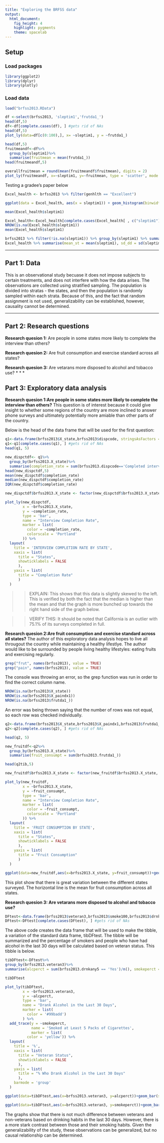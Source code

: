 ```yaml
---
title: "Exploring the BRFSS data"
output: 
  html_document: 
    fig_height: 4
    highlight: pygments
    theme: spacelab
---
```


## Setup

### Load packages

```r
library(ggplot2)
library(dplyr)
library(plotly)
```

### Load data


```r
load("brfss2013.RData")
```

```r
df <-select(brfss2013, 'sleptim1','frutda1_')
head(df,5)
df<-df[complete.cases(df), ] #gets rid of NAs
head(df,5)
plot_ly(data=df[c(0:100),], x= ~sleptim1, y = ~frutda1_)
```


```r
head(df,5)
fruitmeandf<-df%>%
  group_by(sleptim1)%>%
  summarise(fruitmean = mean(frutda1_))
head(fruitmeandf,5)

overallfruitmean = round(mean(fruitmeandf$fruitmean), digits = 2)
plot_ly(fruitmeandf, x=~sleptim1, y=~fruitmean, type = 'scatter', mode = 'markers')
```


Testing a gradee's paper below
```r
Excel_health <- brfss2013 %>% filter(genhlth == "Excellent")

ggplot(data = Excel_health, aes(x = sleptim1)) + geom_histogram(binwidth = 1)

mean(Excel_health$sleptim1)

Excel_health<-Excel_health[complete.cases(Excel_health[ , c("sleptim1")]),]
NROW(is.na(Excel_health$sleptim1))
mean(Excel_health$sleptim1)

brfss2013 %>% filter(!is.na(sleptim1)) %>% group_by(sleptim1) %>% summarise(count = n())
Excel_health %>% summarise(mean_st = mean(sleptim1), sd_dd = sd(sleptim1), n = n())
```

* * *

## Part 1: Data
This is an observational study becuase it does not impose subjects to certain treatments, and does not interfere with how the data arises. The observations are collected using stratified sampling. The population is divided into stratas - the states, and then the population is randomly sampled within each strata. Because of this, and the fact that random assignment is not used, generalizability can be established, however, causality cannot be determined. 

* * *

## Part 2: Research questions

**Research quesion 1:**
Are people in some states more likely to complete the interview than others?

**Research quesion 2:**
Are fruit consumption and exercise standard across all states?

**Research quesion 3:**
Are vetarans more disposed to alcohol and tobacco use?
* * *

## Part 3: Exploratory data analysis

**Research quesion 1:Are people in some states more likely to complete the interview than others?**
This question is of interest because it could give insight to whether some regions of the country are more inclined to answer phone surveys and ultimately potentially more amiable than other parts of the country.

Below is the head of the data frame that will be used for the first question:
```r
q1<-data.frame(brfss2013$X_state,brfss2013$dispcode, stringsAsFactors = FALSE)
q1<-q1[complete.cases(q1), ] #gets rid of NAs
head(q1, 5)
```

```r
new_dispctdf<- q1%>%
  group_by(brfss2013.X_state)%>%
  summarise(completion_rate = sum(brfss2013.dispcode=='Completed interview')*100/n())
head(new_dispctdf,5)
mean(new_dispctdf$completion_rate)
median(new_dispctdf$completion_rate)
IQR(new_dispctdf$completion_rate)
```

```r
new_dispctdf$brfss2013.X_state <- factor(new_dispctdf$brfss2013.X_state, levels = unique(new_dispctdf$brfss2013.X_state)[order(new_dispctdf$completion_rate, decreasing = TRUE)])

plot_ly(new_dispctdf,
        x = ~brfss2013.X_state,
        y = ~completion_rate,
        type = 'bar',
        name = "Interview Completion Rate",
        marker = list(
          color = ~completion_rate,
          colorscale = 'Portland'
        )) %>%
  layout(
    title = 'INTERVIEW COMPLETION RATE BY STATE',
    xaxis = list(
      title = "States",
      showticklabels = FALSE
      ),
    yaxis = list(
      title = "Completion Rate"
      )
  )
```

>>EXPLAIN: This shows that this data is slightly skewed to the left. This is verified by both the fact that the median is higher than the mean and that the graph is more bunched up towards the right hand side of the graph below.

>>VERIFY THIS: It should be noted that California is an outlier with 75.1% of its surveys completed in full.

**Research quesion 2:Are fruit consumption and exercise standard across all states?**
The author of this exploratory data analysis hopes to live all througout the country while maintaining a healthy lifestlye. The author would like to be surrounded by people living healthy lifestyles: eating fruits and exercising regularly.
```r
grep("frut", names(brfss2013), value = TRUE)
grep("pain", names(brfss2013), value = TRUE)
```

The console was throwing an error, so the grep function was run in order to find the correct column name.
```r
NROW(is.na(brfss2013$X_state))
NROW(is.na(brfss2013$X_paindx1))
NROW(is.na(brfss2013$frutda1_))
```
An error was being thrown saying that the number of rows was not equal, so each row was checked individually.


```r
q2<-data.frame(brfss2013$X_state,brfss2013$X_paindx1,brfss2013$frutda1_)
q2<-q2[complete.cases(q2), ] #gets rid of NAs

head(q2, 5)
```

```r
new_fruitdf<-q2%>%
  group_by(brfss2013.X_state)%>%
  summarise(fruit_consumpt = sum(brfss2013.frutda1_))

head(q2tib,5)

new_fruitdf$brfss2013.X_state <- factor(new_fruitdf$brfss2013.X_state, levels = unique(new_fruitdf$brfss2013.X_state)[order(new_fruitdf$fruit_consumpt, decreasing = TRUE)])

plot_ly(new_fruitdf,
        x = ~brfss2013.X_state,
        y = ~fruit_consumpt,
        type = 'bar',
        name = "Interview Completion Rate",
        marker = list(
          color = ~fruit_consumpt,
          colorscale = 'Portland'
        )) %>%
  layout(
    title = 'FRUIT CONSUMPTION BY STATE',
    xaxis = list(
      title = "States",
      showticklabels = FALSE
      ),
    yaxis = list(
      title = "Fruit Consumption"
      )
  )
```


```r
ggplot(data=new_fruitdf,aes(x=brfss2013.X_state, y=fruit_consumpt))+geom_bar(stat='identity', width = 0.5,fill = "#99badd",colour='black' ) + geom_hline(aes(yintercept=mean(fruit_consumpt)))

```

This plot show that there is great variation between the different states surveyed. The horizontal line is the mean for fruit consumption across all states.

**Research quesion 3: Are vetarans more disposed to alcohol and tobacco use?**
```r
DFtest<-data.frame(brfss2013$veteran3,brfss2013$smoke100,brfss2013$drnkany5) #makes df for Research question #3 pt2
DFtest<-DFtest[complete.cases(DFtest), ] #gets rid of NAs
```

The above code creates the data frame that will be used to make the tibble, a variation of the standard data frame, tibDFtest. The tibble will be summarized and the percentage of smokers and people who have had alcohol in the last 30 days will be calculated based on veteran status. This tibble is below.

```r
tibDFtest<-DFtest%>%
group_by(brfss2013.veteran3)%>%
summarise(alcperct = sum(brfss2013.drnkany5 == 'Yes')/n(), smokeperct = sum(brfss2013.smoke100 == 'Yes')/n())

tibDFtest
```

```r
plot_ly(tibDFtest,
        x = ~brfss2013.veteran3,
        y = ~alcperct,
        type = 'bar',
        name = "Drank Alcohol in the Last 30 Days",
        marker = list(
          color = '#99badd')
        ) %>%
  add_trace(y = ~smokeperct,
            name = 'Smoked at Least 5 Packs of Cigarettes',
            marker = list(
          color = 'yellow')) %>%
  layout(
    title = '%',
    xaxis = list(
      title = "Veteran Status",
      showticklabels = FALSE
      ),
    yaxis = list(
      title = "% Who Drank Alcohol in the Last 30 Days"
      ),
    barmode = 'group'
  )


```

```r
ggplot(data=tibDFtest,aes(x=brfss2013.veteran3, y=alcperct))+geom_bar(stat='identity', fill = "#99badd",colour='black' )

ggplot(data=tibDFtest,aes(x=brfss2013.veteran3, y=smokeperct))+geom_bar(stat='identity', fill='#99badd', colour='black')

```

The graphs show that there is not much difference between veterans and non-veterans based on drinking habits in the last 30 days. However, there is a more stark contrast between those and their smoking habits. Given the generalizability of the study, these observations can be generalized, but no causal relationship can be determined.